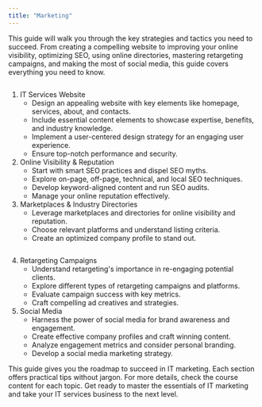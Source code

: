 ```yaml
---
title: "Marketing"
---
```

This guide will walk you through the key strategies and tactics you need to succeed. From creating a compelling website to improving your online visibility, optimizing SEO, using online directories, mastering retargeting campaigns, and making the most of social media, this guide covers everything you need to know.

<img className="block" src="images/files_readme_io/_d667ef2_business_hub_marketing.gif" alt="" />

1.  IT Services Website
    *   Design an appealing website with key elements like homepage, services, about, and contacts.
    *   Include essential content elements to showcase expertise, benefits, and industry knowledge.
    *   Implement a user-centered design strategy for an engaging user experience.
    *   Ensure top-notch performance and security.
2.  Online Visibility & Reputation
    *   Start with smart SEO practices and dispel SEO myths.
    *   Explore on-page, off-page, technical, and local SEO techniques.
    *   Develop keyword-aligned content and run SEO audits.
    *   Manage your online reputation effectively.
3.  Marketplaces & Industry Directories
    *   Leverage marketplaces and directories for online visibility and reputation.
    *   Choose relevant platforms and understand listing criteria.
    *   Create an optimized company profile to stand out.

<img className="block" src="images/files_readme_io/_9be7497_business_hub_marketing_example.gif" alt="" />

4.  Retargeting Campaigns
    *   Understand retargeting's importance in re-engaging potential clients.
    *   Explore different types of retargeting campaigns and platforms.
    *   Evaluate campaign success with key metrics.
    *   Craft compelling ad creatives and strategies.
5.  Social Media
    *   Harness the power of social media for brand awareness and engagement.
    *   Create effective company profiles and craft winning content.
    *   Analyze engagement metrics and consider personal branding.
    *   Develop a social media marketing strategy.

This guide gives you the roadmap to succeed in IT marketing. Each section offers practical tips without jargon. For more details, check the course content for each topic. Get ready to master the essentials of IT marketing and take your IT services business to the next level.

